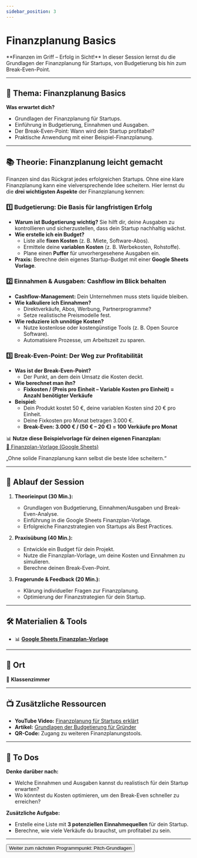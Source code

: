 ```yaml
---
sidebar_position: 3
---
```


# Finanzplanung Basics

<Admonition type="info" icon="💰">
  **Finanzen im Griff – Erfolg in Sicht!**  
  In dieser Session lernst du die Grundlagen der Finanzplanung für Startups, von Budgetierung bis hin zum Break-Even-Point.
</Admonition>

---

## 🎯 **Thema:** Finanzplanung Basics

**Was erwartet dich?**  
- Grundlagen der Finanzplanung für Startups.  
- Einführung in Budgetierung, Einnahmen und Ausgaben.  
- Der Break-Even-Point: Wann wird dein Startup profitabel?  
- Praktische Anwendung mit einer Beispiel-Finanzplanung.  

---

## 📚 **Theorie: Finanzplanung leicht gemacht**

Finanzen sind das Rückgrat jedes erfolgreichen Startups. Ohne eine klare Finanzplanung kann eine vielversprechende Idee scheitern. Hier lernst du die **drei wichtigsten Aspekte** der Finanzplanung kennen:

### **1️⃣ Budgetierung: Die Basis für langfristigen Erfolg**
- **Warum ist Budgetierung wichtig?** Sie hilft dir, deine Ausgaben zu kontrollieren und sicherzustellen, dass dein Startup nachhaltig wächst.  
- **Wie erstelle ich ein Budget?**  
  - Liste alle **fixen Kosten** (z. B. Miete, Software-Abos).  
  - Ermittele deine **variablen Kosten** (z. B. Werbekosten, Rohstoffe).  
  - Plane einen **Puffer** für unvorhergesehene Ausgaben ein.  
- **Praxis:** Berechne dein eigenes Startup-Budget mit einer **Google Sheets Vorlage**.

### **2️⃣ Einnahmen & Ausgaben: Cashflow im Blick behalten**
- **Cashflow-Management:** Dein Unternehmen muss stets liquide bleiben.  
- **Wie kalkuliere ich Einnahmen?**  
  - Direktverkäufe, Abos, Werbung, Partnerprogramme?  
  - Setze realistische Preismodelle fest.  
- **Wie reduziere ich unnötige Kosten?**  
  - Nutze kostenlose oder kostengünstige Tools (z. B. Open Source Software).  
  - Automatisiere Prozesse, um Arbeitszeit zu sparen.  

### **3️⃣ Break-Even-Point: Der Weg zur Profitabilität**
- **Was ist der Break-Even-Point?**  
  - Der Punkt, an dem dein Umsatz die Kosten deckt.  
- **Wie berechnet man ihn?**  
  - **Fixkosten / (Preis pro Einheit – Variable Kosten pro Einheit) = Anzahl benötigter Verkäufe**  
- **Beispiel:**  
  - Dein Produkt kostet 50 €, deine variablen Kosten sind 20 € pro Einheit.  
  - Deine Fixkosten pro Monat betragen 3.000 €.  
  - **Break-Even: 3.000 € / (50 € – 20 €) = 100 Verkäufe pro Monat**  

📊 **Nutze diese Beispielvorlage für deinen eigenen Finanzplan:**  
[📂 Finanzplan-Vorlage (Google Sheets)](https://docs.google.com/spreadsheets/d/1GiYfIwfoeUjOQzXShw5QS5sV0Ea6XPHc/edit?usp=sharing&ouid=112566608054302014590&rtpof=true&sd=true)

<Admonition type="quote" icon="💡">
  „Ohne solide Finanzplanung kann selbst die beste Idee scheitern.“  
</Admonition>

---

## 📝 **Ablauf der Session**

1. **Theorieinput (30 Min.):**  
   - Grundlagen von Budgetierung, Einnahmen/Ausgaben und Break-Even-Analyse.  
   - Einführung in die Google Sheets Finanzplan-Vorlage.  
   - Erfolgreiche Finanzstrategien von Startups als Best Practices.  

2. **Praxisübung (40 Min.):**  
   - Entwickle ein Budget für dein Projekt.  
   - Nutze die Finanzplan-Vorlage, um deine Kosten und Einnahmen zu simulieren.  
   - Berechne deinen Break-Even-Point.  

3. **Fragerunde & Feedback (20 Min.):**  
   - Klärung individueller Fragen zur Finanzplanung.  
   - Optimierung der Finanzstrategien für dein Startup.  

---

## 🛠️ **Materialien & Tools**

- 📊 **[Google Sheets Finanzplan-Vorlage](https://docs.google.com/spreadsheets/d/1GiYfIwfoeUjOQzXShw5QS5sV0Ea6XPHc/edit?usp=sharing&ouid=112566608054302014590&rtpof=true&sd=true)**  
---

## 📍 **Ort**

📍 **Klassenzimmer**  

---

## 📺 **Zusätzliche Ressourcen**

- **YouTube Video:** [Finanzplanung für Startups erklärt](https://www.youtube.com/watch?v=3PXU5p_g5EM)  
- **Artikel:** [Grundlagen der Budgetierung für Gründer](https://www.finanzchef24.de/wissen/gruender/finanzplan)  
- **QR-Code:** Zugang zu weiteren Finanzplanungstools.  

---

## 🚀 **To Dos**

**Denke darüber nach:**  
- Welche Einnahmen und Ausgaben kannst du realistisch für dein Startup erwarten?  
- Wo könntest du Kosten optimieren, um den Break-Even schneller zu erreichen?  

**Zusätzliche Aufgabe:**  
- Erstelle eine Liste mit **3 potenziellen Einnahmequellen** für dein Startup.  
- Berechne, wie viele Verkäufe du brauchst, um profitabel zu sein.  

---

<Button destination="/roadmap/docs/startup-basics/yfn-school/day4/pitch-intro">
  Weiter zum nächsten Programmpunkt: Pitch-Grundlagen
</Button>